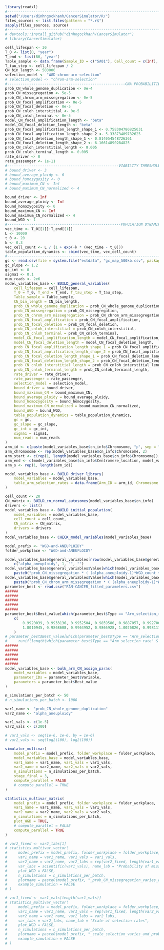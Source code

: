 ```r
library(readxl)
#-----------------------------------------------------------------------
setwd("/Users/dinhngockhanh/CancerSimulator/R/")
files_sources <- list.files(pattern = "*.r$")
sapply(files_sources, source)
#-----------------------------------------------------------------------
# devtools::install_github("dinhngockhanh/CancerSimulator")
# library(CancerSimulator)
```



```r
cell_lifespan <- 30
T_0 <- list(0, "year")
T_end <- list(80, "year")
Table_sample <- data.frame(Sample_ID = c("SA01"), Cell_count = c(Inf), Age_sample = c(80))
T_tau_step <- cell_lifespan / 2
CN_bin_length <- 500000
selection_model <- "WGD-chrom-arm-selection"
# selection_model <- "chrom-arm-selection"
#------------------------------------------------------CNA PROBABILITIES
prob_CN_whole_genome_duplication <- 0e-4
prob_CN_missegregation <- 5e-5
prob_CN_chrom_arm_missegregation <- 0e-5
prob_CN_focal_amplification <- 0e-5
prob_CN_focal_deletion <- 0e-5
prob_CN_cnloh_interstitial <- 0e-5
prob_CN_cnloh_terminal <- 0e-5
model_CN_focal_amplification_length <- "beta"
model_CN_focal_deletion_length <- "beta"
prob_CN_focal_amplification_length_shape_1 <- 0.758304780825031
prob_CN_focal_amplification_length_shape_2 <- 5.33873409782625
prob_CN_focal_deletion_length_shape_1 <- 0.814054548726361
prob_CN_focal_deletion_length_shape_2 <- 6.16614890284825
prob_CN_cnloh_interstitial_length <- 0.005
prob_CN_cnloh_terminal_length <- 0.005
rate_driver <- 0
rate_passenger <- 1e-11
#---------------------------------------------------VIABILITY THRESHOLDS
# bound_driver <- 3
# bound_average_ploidy <- 6
# bound_homozygosity <- 0
# bound_maximum_CN <- Inf
# bound_maximum_CN_normalized <- 4

bound_driver <- Inf
bound_average_ploidy <- Inf
bound_homozygosity <- 0
bound_maximum_CN <- Inf
bound_maximum_CN_normalized <- 4
bound_WGD <- 1
#----------------------------------------------------POPULATION DYNAMICS
vec_time <- T_0[[1]]:T_end[[1]]
L <- 10000
t_0 <- 20
k <- 0.3
vec_cell_count <- L / (1 + exp(-k * (vec_time - t_0)))
table_population_dynamics <- cbind(vec_time, vec_cell_count)
#-----------------------------------------------------------------------
gc <- read.csv(file = system.file("extdata", "gc_map_500kb.csv", package = "CancerSimulator"))
gc_slope <- 1.2
gc_int <- 0
sigma1 <- 0.1
num_reads <- 2e6
model_variables_base <- BUILD_general_variables(
    cell_lifespan = cell_lifespan,
    T_0 = T_0, T_end = T_end, T_tau_step = T_tau_step,
    Table_sample = Table_sample,
    CN_bin_length = CN_bin_length,
    prob_CN_whole_genome_duplication = prob_CN_whole_genome_duplication,
    prob_CN_missegregation = prob_CN_missegregation,
    prob_CN_chrom_arm_missegregation = prob_CN_chrom_arm_missegregation,
    prob_CN_focal_amplification = prob_CN_focal_amplification,
    prob_CN_focal_deletion = prob_CN_focal_deletion,
    prob_CN_cnloh_interstitial = prob_CN_cnloh_interstitial,
    prob_CN_cnloh_terminal = prob_CN_cnloh_terminal,
    model_CN_focal_amplification_length = model_CN_focal_amplification_length,
    model_CN_focal_deletion_length = model_CN_focal_deletion_length,
    prob_CN_focal_amplification_length_shape_1 = prob_CN_focal_amplification_length_shape_1,
    prob_CN_focal_amplification_length_shape_2 = prob_CN_focal_amplification_length_shape_2,
    prob_CN_focal_deletion_length_shape_1 = prob_CN_focal_deletion_length_shape_1,
    prob_CN_focal_deletion_length_shape_2 = prob_CN_focal_deletion_length_shape_2,
    prob_CN_cnloh_interstitial_length = prob_CN_cnloh_interstitial_length,
    prob_CN_cnloh_terminal_length = prob_CN_cnloh_terminal_length,
    rate_driver = rate_driver,
    rate_passenger = rate_passenger,
    selection_model = selection_model,
    bound_driver = bound_driver,
    bound_maximum_CN = bound_maximum_CN,
    bound_average_ploidy = bound_average_ploidy,
    bound_homozygosity = bound_homozygosity,
    bound_maximum_CN_normalized = bound_maximum_CN_normalized,
    bound_WGD = bound_WGD,
    table_population_dynamics = table_population_dynamics,
    gc = gc,
    gc_slope = gc_slope,
    gc_int = gc_int,
    sigma1 = sigma1,
    num_reads = num_reads
)
arm_id <- c(paste(model_variables_base$cn_info$Chromosome, "p", sep = ""), paste(model_variables_base$cn_info$Chromosome, "q", sep = ""))
arm_chromosome <- rep(model_variables_base$cn_info$Chromosome, 2)
arm_start <- c(rep(1, length(model_variables_base$cn_info$Chromosome)), model_variables_base$cn_info$Centromere_location + 1)
arm_end <- c(model_variables_base$cn_info$Centromere_location, model_variables_base$cn_info$Bin_count)
arm_s <- rep(1, length(arm_id))

model_variables_base <- BUILD_driver_library(
    model_variables = model_variables_base,
    table_arm_selection_rates = data.frame(Arm_ID = arm_id, Chromosome = arm_chromosome, Bin_start = arm_start, Bin_end = arm_end, s_rate = arm_s)
)

cell_count <- 20
CN_matrix <- BUILD_cn_normal_autosomes(model_variables_base$cn_info)
drivers <- list()
model_variables_base <- BUILD_initial_population(
    model_variables = model_variables_base,
    cell_count = cell_count,
    CN_matrix = CN_matrix,
    drivers = drivers
)
model_variables_base <- CHECK_model_variables(model_variables_base)

model_prefix <- "WGD-and-ANEUPLOIDY"
folder_workplace <- "WGD-and-ANEUPLOIDY"
```

```r
model_variables_base$general_variables[nrow(model_variables_base$general_variables) + 1, ] <-
    c("alpha_aneuploidy", 1, "", "")
model_variables_base$general_variables$Value[which(model_variables_base$general_variables$Variable == "formula_CN_missegregation")] <-
    paste0("prob_CN_missegregation * ( (alpha_aneuploidy-1)*WGD_count + 1 )")
model_variables_base$general_variables$Value[which(model_variables_base$general_variables$Variable == "formula_CN_chrom_arm_missegregation")] <-
    paste0("prob_CN_chrom_arm_missegregation * ( (alpha_aneuploidy-1)*WGD_count + 1 )")
parameter_best <- read.csv("PAN-CANCER_fitted_parameters.csv")
######
######
######
######
######
parameter_best$Best_value[which(parameter_best$Type == "Arm_selection_rate" & parameter_best$Best_value == 1)] <-
    c(
        0.9920039, 0.9933136, 0.9952504, 0.9859580, 0.9887057, 0.9927065, 0.9871305,
        1.0010945, 0.9868608, 0.9964952, 0.9866928, 1.0026826, 0.9981111
    )
# parameter_best$Best_value[which(parameter_best$Type == "Arm_selection_rate" & parameter_best$Best_value == 1)] <-
#     runif(length(which(parameter_best$Type == "Arm_selection_rate" & parameter_best$Best_value == 1)), 0.9836265, 1.007644)
######
######
######
######
######
model_variables_base <- bulk_arm_CN_assign_paras(
    model_variables = model_variables_base,
    parameter_IDs = parameter_best$Variable,
    parameters = parameter_best$Best_value
)
```

```r
n_simulations_per_batch <- 50
# n_simulations_per_batch <- 1000

var1_name <- "prob_CN_whole_genome_duplication"
var2_name <- "alpha_aneuploidy"

var1_vals <- c(1e-5)
var2_vals <- c(200)

# var1_vals <- seq(1e-6, 1e-6, by = 1e-6)
# var2_vals <- seq(log2(100), log2(100))
```

```r
simulator_multivar(
    model_prefix = model_prefix, folder_workplace = folder_workplace,
    model_variables_base = model_variables_base,
    var1_name = var1_name, var1_vals = var1_vals,
    var2_name = var2_name, var2_vals = var2_vals,
    n_simulations = n_simulations_per_batch,
    stage_final = 3,
    compute_parallel = FALSE
    # compute_parallel = TRUE
)
```

```r
statistics_multivar_matrix(
    model_prefix = model_prefix, folder_workplace = folder_workplace,
    var1_name = var1_name, var1_vals = var1_vals,
    var2_name = var2_name, var2_vals = var2_vals,
    n_simulations = n_simulations_per_batch,
    plot_WGD = TRUE,
    # compute_parallel = FALSE
    compute_parallel = TRUE
)
```

```r
# var2_fixed <- var2_labs[1]
# statistics_multivar_vector(
#     model_prefix = model_prefix, folder_workplace = folder_workplace,
#     var1_name = var1_name, var1_vals = var1_vals,
#     var2_name = var2_name, var2_labs = rep(var2_fixed, length(var1_vals)),
#     var_labs = scientific(var1_vals), name_lab = "Probability of missegregation",
#     plot_WGD = FALSE,
#     n_simulations = n_simulations_per_batch,
#     plotname = paste0(model_prefix, "_prob_CN_missegregation_varies_and_scale_selection=", var2_fixed),
#     example_simulation = FALSE
# )
```

```r
# var1_fixed <- var1_vals[length(var1_vals)]
# statistics_multivar_vector(
#     model_prefix = model_prefix, folder_workplace = folder_workplace,
#     var1_name = var1_name, var1_vals = rep(var1_fixed, length(var2_vals)),
#     var2_name = var2_name, var2_labs = var2_labs,
#     var_labs = var2_labs, name_lab = "Scale of selection rates",
#     plot_WGD = FALSE,
#     n_simulations = n_simulations_per_batch,
#     plotname = paste0(model_prefix, "_scale_selection_varies_and_prob_CN_missegregation=", var1_fixed),
#     example_simulation = FALSE
# )
```



```r
```
